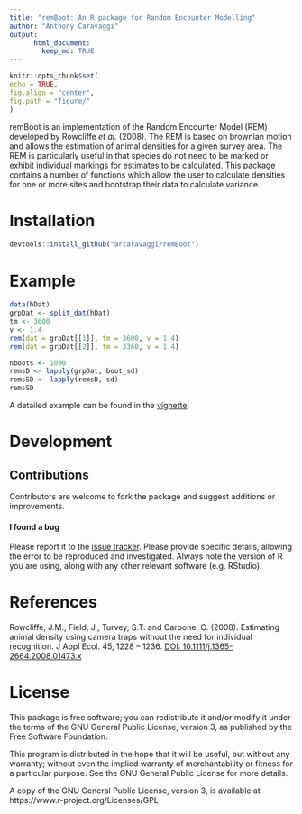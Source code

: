 ---
title: "remBoot: An R package for Random Encounter Modelling"
author: "Anthony Caravaggi"
output:  
      html_document:  
        keep_md: TRUE 
---
```{r, echo = FALSE}
knitr::opts_chunk$set(
echo = TRUE, 
fig.align = "center",
fig.path = "figure/"
)
```

remBoot is an implementation of the Random Encounter Model (REM) developed by Rowcliffe _et al._ (2008). The REM is based on brownian motion and allows the estimation of animal densities for a given survey area. The REM is particularly useful in that species do not need to be marked or exhibit individual markings for estimates to be calculated. This package contains a number of functions which allow the user to calculate densities for one or more sites and bootstrap their data to calculate variance.   

# Installation

```{r install, eval = FALSE}
devtools::install_github("arcaravaggi/remBoot")
```

# Example

```{r EG}
data(hDat)  
grpDat <- split_dat(hDat)  
tm <- 3600  
v <- 1.4  
rem(dat = grpDat[[1]], tm = 3600, v = 1.4)  
rem(dat = grpDat[[2]], tm = 3360, v = 1.4)  

nboots <- 1000  
remsD <- lapply(grpDat, boot_sd)   
remsSD <- lapply(remsD, sd)  
remsSD  
```

A detailed example can be found in the [vignette][vig].

[vig]: http://htmlpreview.github.io/?https://github.com/arcaravaggi/remBoot/blob/master/vignettes/remBoot.html 

# Development

## Contributions

Contributors are welcome to fork the package and suggest additions or improvements.  

#### I found a bug

Please report it to the [issue tracker][issues]. Please provide specific details, allowing the error to be reproduced and investigated. Always note the version of R you are using, along with any other relevant software (e.g. RStudio).  

[issues]: https://github.com/arcaravaggi/remBoot/issues

# References

Rowcliffe, J.M., Field, J., Turvey, S.T. and Carbone, C. (2008). Estimating animal density using camera traps without the need for individual recognition. J Appl Ecol. 45, 1228 – 1236. [DOI: 10.1111/j.1365-2664.2008.01473.x](http://onlinelibrary.wiley.com/doi/10.1111/j.1365-2664.2008.01473.x/abstract)

# License

This package is free software; you can redistribute it and/or modify it under the terms of the GNU General Public License, version 3, as published by the Free Software Foundation.

This program is distributed in the hope that it will be useful, but without any warranty; without even the implied warranty of merchantability or fitness for a particular purpose. See the GNU General Public License for more details.

A copy of the GNU General Public License, version 3, is available at https://www.r-project.org/Licenses/GPL-